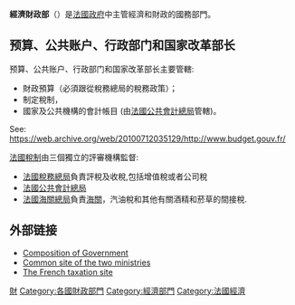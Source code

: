 {{Infobox Government agency
|agency_name = 法國經濟財政部
|nativename = Ministre de l'Économie et des Finances
|jurisdiction = [[法國|法國]]
|logo = 
|logo_width = 175px
|logo_caption = 法國經濟財政部標誌
|picture = P1010547 Paris XII Port de la Rapée et ministère des finances reductwk.JPG
|picture_caption = 大樓外貌
|formed = {{Start date and years ago|1958|7|23}}
|date1 = 
|date1_name = 
|date2 =
|date2_name =
|preceding1 = 
|preceding2 =
|dissolved =
|superseding =
|headquarters = [[法國|法國]][[巴黎|巴黎]][[巴黎第十二區|第十二區]][[聖奧諾雷市郊路|聖奧諾雷市郊路]]139号	
|latd = 48
|latm = 50
|lats = 25
|latNS = N
|longd = 2
|longm = 22
|longs = 40
|longEW = E
|employees = 142 848 (2015)
|budget = {{wikidata|property|P2769}}
|chief1_title = [[法國|法國]]{{link-en|法國經濟財政部長|Ministry of the Economy and Finance (France)|經濟財政部長}}
|chief1 = [[布魯諾·勒·梅爾|布魯諾·勒·梅爾]]
|chief2_title = [[法國國務秘書#經濟財政部|數碼事務國務秘書]]
|chief2 = 塞德里克·奧
|chief3_title = [[法國國務秘書#經濟財政部|經濟財經部國務秘書]]
|chief3 = 阿格尼斯·潘尼耶-蘭納謝
|website = {{URL|www.economie.gouv.fr/}}
}}
{{法国政治}}
'''經濟財政部'''（{{lang-fr|Ministère de l'Économie et des Finances}}）是[[法國政府|法國政府]]中主管經濟和財政的國務部門。

== 预算、公共账户、行政部门和国家改革部长 ==

预算、公共账户、行政部门和国家改革部长主要管轄:
* 財政預算（必須跟從稅務總局的稅務政策）；
* 制定稅制，
* 國家及公共機構的會計帳目 (由[[法國公共會計總局|法國公共會計總局]]管轄)。

See: https://web.archive.org/web/20100712035129/http://www.budget.gouv.fr/

[[法國稅制|法國稅制]]由三個獨立的評審機構監督:
* [[法國稅務總局|法國稅務總局]]負責評稅及收稅,包括增值稅或者公司稅
* [[法國公共會計總局|法國公共會計總局]] 
* [[法國海關總局|法國海關總局]]負責[[海關|海關]]，汽油稅和其他有關酒精和菸草的間接稅.

== 外部链接 ==

* [https://web.archive.org/web/20070819085723/http://www.premier-ministre.gouv.fr/en/acteurs/gouvernement/ Composition of Government]
* [https://web.archive.org/web/20070825090021/http://www.minefi.gouv.fr/ Common site of the two ministries]
* [http://www.impots.gouv.fr The French taxation site] {{Wayback|url=http://www.impots.gouv.fr/ |date=20110224162638 }}
{{法國政府部門}}
{{commons|Ministère des finances de Bercy}}
[[Category:法國內閣部門|財]]
[[Category:各國財政部門|Category:各國財政部門]]
[[Category:經濟部門|Category:經濟部門]]
[[Category:法國經濟|Category:法國經濟]]